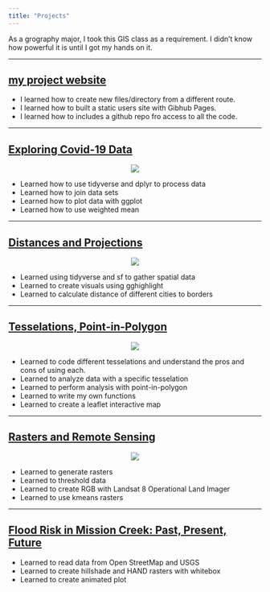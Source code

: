 ```yaml
---
title: "Projects"
---
```


As a grography major, I took this GIS class as a requirement. I didn't know how powerful it is until I got my hands on it. 

---

## [my project website](https://suchaoxi.github.io/geog176a_2020/index.html)

- I learned how to create new files/directory from a different route.
- I learned how to built a static users site with Gibhub Pages.
- I learned how to includes a github repo fro access to all the code.

---

## [Exploring Covid-19 Data](https://suchaoxi.github.io/geog-176A-labs/lab-02.html)
<center>
![](img/lab-02.png)
</center>
- Learned how to use tidyverse and dplyr to process data
- Learned how to join data sets
- Learned how to plot data with ggplot
- Learned how to use weighted mean

---

## [Distances and Projections](https://suchaoxi.github.io/geog-176A-labs/lab-03.html)
<center>
![](img/lab-03.png)
</center>
- Learned using tidyverse and sf to gather spatial data
- Learned to create visuals using gghighlight
- Learned to calculate distance of different cities to borders

---

## [Tesselations, Point-in-Polygon](https://suchaoxi.github.io/geog-176A-labs/lab-04.html)
<center>
![](img/lab-04.png)
</center>
- Learned to code different tesselations and understand the pros and cons of using each.
- Learned to analyze data with a specific tesselation
- Learned to perform analysis with point-in-polygon
- Learned to write my own functions
- Learned to create a leaflet interactive map

---

## [Rasters and Remote Sensing](https://suchaoxi.github.io/geog-176A-labs/lab-05.html)
<center>
![](img/lab-05.png)
</center>
- Learned to generate rasters 
- Learned to threshold data
- Learned to create RGB with Landsat 8 Operational Land Imager
- Learned to use kmeans rasters

---

## [Flood Risk in Mission Creek: Past, Present, Future](https://suchaoxi.github.io/geog-176A-labs/lab-06.html)
- Learned to read data from Open StreetMap and USGS
- Learned to create hillshade and HAND rasters with whitebox
- Learned to create animated plot